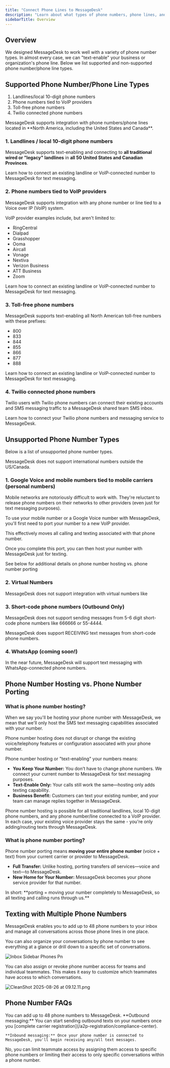 ```yaml
---
title: "Connect Phone Lines to MessageDesk"
description: "Learn about what types of phone numbers, phone lines, and telecom services you can connect to and use with MessageDesk."
sidebarTitle: Overview
---
```


## Overview

We designed MessageDesk to work well with a variety of phone number types. In almost every case, we can "text-enable" your business or organization's phone line. Below we list supported and non-supported phone number/phone line types.

## Supported Phone Number/Phone Line Types

1. Landlines/local 10-digit phone numbers
2. Phone numbers tied to VoIP providers
3. Toll-free phone numbers
4. Twilio connected phone numbers

<Note>
  MessageDesk supports integration with phone numbers/phone lines located in **North America, including the United States and Canada**.
</Note>

### 1. Landlines / local 10-digit phone numbers

MessageDesk supports text-enabling and connecting to **all traditional wired or "legacy" landlines** in **all 50 United States and Canadian Provinces**.

<Card title="Connect Landline and VoIP Numbers to MessageDesk" icon="phone-intercom" iconType="solid" color="#683cb5" href="/phone-numbers/landline-voip">
  Learn how to connect an existing landline or VoIP-connected number to MessageDesk for text messaging.
</Card>

### 

### 2. Phone numbers tied to VoIP providers

MessageDesk supports integration with any phone number or line tied to a Voice over IP (VoIP) system.

VoIP provider examples include, but aren't limited to:

- RingCentral
- Dialpad
- Grasshopper
- Ooma
- Aircall
- Vonage
- Nextiva
- Verizon Business
- ATT Business
- Zoom

<Card title="Connect Landline and VoIP Numbers to MessageDesk" icon="phone-intercom" iconType="solid" color="#683cb5" href="/phone-numbers/landline-voip">
  Learn how to connect an existing landline or VoIP-connected number to MessageDesk for text messaging.
</Card>

### 3. Toll-free phone numbers

MessageDesk supports text-enabling all North American toll-free numbers with these prefixes:

- 800
- 833
- 844
- 855
- 866
- 877
- 888

<Card title="Connect Landline and VoIP Numbers to MessageDesk" icon="phone-intercom" iconType="solid" color="#683cb5" href="/phone-numbers/landline-voip">
  Learn how to connect an existing landline or VoIP-connected number to MessageDesk for text messaging.
</Card>

### 4. Twilio connected phone numbers

Twilio users with Twilio phone numbers can connect their existing accounts and SMS messaging traffic to a MessageDesk shared team SMS inbox.

<Card title="Connect Twilio Numbers to MessageDesk" icon="phone-intercom" iconType="solid" color="#683cb5" href="/phone-numbers/twilio">
  Learn how to connect your Twilio phone numbers and messaging service to MessageDesk.
</Card>

### 

## Unsupported Phone Number Types

Below is a list of unsupported phone number types.

<Note>
  MessageDesk does not support international numbers outside the US/Canada.
</Note>

### 1. Google Voice and mobile numbers tied to mobile carriers (personal numbers)

Mobile networks are notoriously difficult to work with. They're reluctant to release phone numbers on their networks to other providers (even just for text messaging purposes).

To use your mobile number or a Google Voice number with MessageDesk, you'll first need to port your number to a new VoIP provider.

This effectively moves all calling and texting associated with that phone number.

Once you complete this port, you can then host your number with MessageDesk just for texting.

<Note>
  See below for additional details on phone number hosting vs. phone number porting
</Note>

### 2. Virtual Numbers

MessageDesk does not support integration with virtual numbers like

### 3. Short-code phone numbers (Outbound Only)

MessageDesk does not support sending messages from 5-6 digit short-code phone numbers like 666666 or 55-4444.

<Note>
  MessageDesk does support RECEIVING text messages from short-code phone numbers.
</Note>

### 4. WhatsApp (coming soon!)

In the near future, MessageDesk will support text messaging with WhatsApp-connected phone numbers.

## Phone Number Hosting vs. Phone Number Porting

### What is phone number hosting?

When we say you'll be hosting your phone number with MessageDesk, we mean that we'll only host the SMS text messaging capabilities associated with your number.

Phone number hosting does not disrupt or change the existing voice/telephony features or configuration associated with your phone number.

Phone number hosting or "text-enabling" your numbers means:

- **You Keep Your Number:** You don’t have to change phone numbers. We connect your current number to MessageDesk for text messaging purposes.
- **Text-Enable Only:** Your calls still work the same—hosting only adds texting capability.
- **Business Benefit:** Customers can text your existing number, and your team can manage replies together in MessageDesk.

<Note>
  Phone number hosting is possible for all traditional landlines, local 10-digit phone numbers, and any phone number/line connected to a VoIP provider. In each case, your existing voice provider stays the same - you're only adding/routing texts through MessageDesk.
</Note>

### What is phone number porting?

Phone number porting means **moving your entire phone number** (voice + text) from your current carrier or provider to MessageDesk.

- **Full Transfer:** Unlike hosting, porting transfers _all_ services—voice and text—to MessageDesk.
- **New Home for Your Number:** MessageDesk becomes your phone service provider for that number.

<Note>
  In short: **porting = moving your number completely to MessageDesk, so all texting and calling runs through us.**
</Note>

## Texting with Multiple Phone Numbers

MessageDesk enables you to add up to 48 phone numbers to your inbox and manage all conversations across those phone lines in one place.

You can also organize your conversations by phone number to see everything at a glance or drill down to a specific set of conversations.

![Inbox Sidebar Phones Pn](/images/inbox-sidebar-phones.png)

You can also assign or revoke phone number access for teams and individual teammates. This makes it easy to customize which teammates have access to which conversations.

![CleanShot 2025-08-26 at 09.12.11.png](/images/CleanShot2025-08-26at09.12.11.png)

## Phone Number FAQs

<AccordionGroup>
  <Accordion title="How many phone numbers can I connect to MessageDesk?" icon="phone" iconType="solid">
    You can add up to 48 phone numbers to MessageDesk. 
  </Accordion>
  <Accordion title="How soon can I start texting?" icon="message" iconType="solid">
    **Outbound messaging:** You can start sending outbound texts on your numbers once you [complete carrier registration](/a2p-registration/compliance-center). 

    **Inbound messaging:** Once your phone number is connected to MessageDesk, you'll begin receiving any/all text messages.
  </Accordion>
  <Accordion title="Does every Teammate see every conversation?" icon="question" iconType="regular">
    No, you can limit teammate access by assigning them access to specific phone numbers or limiting their access to only specific conversations within a phone number.
  </Accordion>
</AccordionGroup>